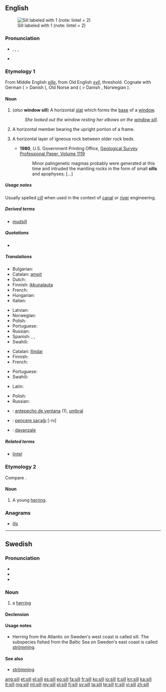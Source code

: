 ==English==
[[Image:Sill (PSF).png|thumb|Sill labeled with 1 (note: lintel = 2)]]

===Pronunciation===
* {{enPR|sĭl}}, {{IPA|/sɪl/}}, {{X-SAMPA|/sIl/}},
* {{rhymes|ɪl}}

===Etymology 1===
From Middle English ''[[sille]]'', from Old English ''[[syll]]'', threshold. Cognate with German {{term|Schwelle}} ( > Danish {{term|svelle|lang=da}}), Old Norse {{term|svill|lang=non}} and {{term|syll|lang=non}} ( > Danish {{term|syld|lang=da}}, Norwegian {{term|syll|lang=no}}).

====Noun====
{{en-noun}}

# (''also'' '''window sill''') A horizontal [[slat]] which forms the [[base]] of a [[window]].
#: ''She looked out the window resting her elbows on the [[window sill]]''.
# A horizontal member bearing the upright portion of a frame.
# {{geology}} A horizontal layer of igneous rock between older rock beds.
#*'''1980''', U.S. Government Printing Office, [http://books.google.ru/books?id=hrNUAAAAYAAJ&lpg=SL2-PA6&ots=pekQBN6spE&dq=apophysis%20rock&pg=SL2-PA6#v=snippet&q=apophyses&f=false Geological Survey Professional Paper, Volume 1119]
#*:Minor palingenetic magmas probably were generated at this time and intruded the mantling rocks in the form of small '''sills''' and apophyses; [...]

=====Usage notes=====
Usually spelled ''[[cill]]'' when used in the context of [[canal]] or [[river]] engineering.

=====Derived terms=====
* [[mudsill]]

=====Quotations=====
* {{seeCites}}

=====Translations=====
{{trans-top|base of a window}}
* Bulgarian: {{t+|bg|перваз|m|tr=perváz|sc=Cyrl}}
* Catalan: [[ampit]] {{m}}
* Dutch: {{t+|nl|vensterbank|f}}
* Finnish: [[ikkunalauta]]
* French: {{t+|fr|rebord|m}}
* Hungarian: {{t+|hu|párkány}}
* Italian: {{t+|it|davanzale|m}}
{{trans-mid}}
* Latvian: {{t-|lv|palodze}}
* Norwegian: {{t+|no|vinduskarm|m}}
* Polish: {{t+|pl|parapet|m}}
* Portuguese: {{t+|pt|parapeito|m}}
* Russian: {{t+|ru|подоконник|m|tr=podokónnik}}
* Spanish: {{t+|es|alféizar|m}}, {{t+|es|antepecho|m}}, {{t-|es|parapeto|m}}
* Swahili: {{t+|sw|bado}}
{{trans-bottom}}

{{trans-top|horizontal member bearing the upright portion of a frame}}
* Catalan: [[llindar]]
* Finnish: {{t-|fi|palkki}}
* French: {{t+|fr|linteau|m}}
{{trans-mid}}
* Portuguese: {{t-|pt|lintel|m}}
* Swahili: {{t+|sw|bado}}
{{trans-bottom}}

{{trans-top|layer of igneous rock}}
* Latin: {{t-|la|sillus|m}}
{{trans-mid}}
* Polish: {{t+|pl|sill|m}}
* Russian: {{t-|ru|силл|m|tr=sill|sc=Cyrl}}
{{trans-bottom}}

{{checktrans-top}}
* {{ttbc|es}}: [[antepecho de ventana]] {{m}} (1), [[umbral]] {{m}}
* {{ttbc|tr}}: [[pencere saçaĝı]] [-nı]
* {{ttbc|it}}: [[davanzale]] {{m}}
{{trans-bottom}}

=====Related terms=====
* [[lintel]]

===Etymology 2===
Compare {{term|sile|lang=en}}.

====Noun====
{{en-noun}}

# {{UK}} A young [[herring]].

===Anagrams===
* [[ills#English|ills]]

----

==Swedish==

===Pronunciation===
* {{audio|Sv-en sill.ogg|audio}}
* {{audio|sv-sill.ogg|audio}}
* {{IPA|/sɪl/|lang=sv}}

===Noun===
{{sv-noun|g=c}}

# a [[herring]]

====Declension====
{{sv-noun-reg-ar}}

====Usage notes====
* Herring from the Atlantic on Sweden's west coast is called sill. The subspecies fished from the Baltic Sea on Sweden's east coast is called [[strömming]].

====See also====
* [[strömming]]

[[ang:sill]]
[[et:sill]]
[[el:sill]]
[[es:sill]]
[[eo:sill]]
[[fa:sill]]
[[fr:sill]]
[[ko:sill]]
[[io:sill]]
[[it:sill]]
[[kn:sill]]
[[ka:sill]]
[[lt:sill]]
[[mg:sill]]
[[ml:sill]]
[[my:sill]]
[[pl:sill]]
[[fi:sill]]
[[sv:sill]]
[[ta:sill]]
[[te:sill]]
[[tr:sill]]
[[vi:sill]]
[[zh:sill]]